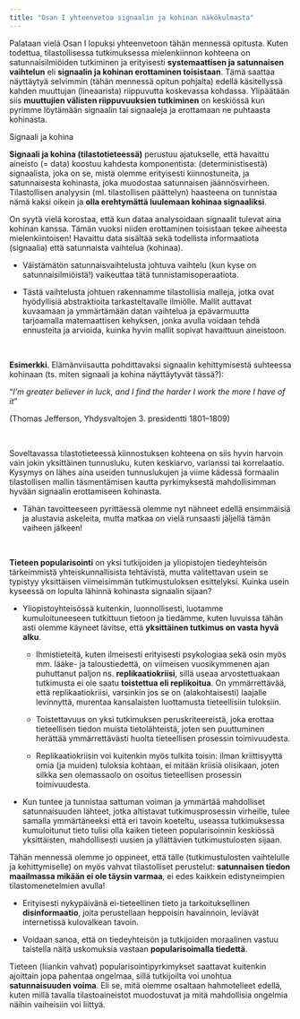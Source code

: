 ```yaml
---
title: "Osan I yhteenvetoa signaalin ja kohinan näkökulmasta"
---
```


```{=html}
<!-- HUOM. 
* Lukujen numerointi: number_section: true tai false 
-->
```

<!-- Use JavaScript to Disable Right-Click -->

```{=html}
<script>
document.addEventListener('contextmenu', event => event.preventDefault());
</script>
```

<!-- Custom JavaScript for toggling code visibility -->

```{=html}
<script>
function toggleCode(id) {
  var x = document.getElementById(id);
  if (x.style.display === "none") {
    x.style.display = "block";
  } else {
    x.style.display = "none";
  }
}
</script>
```

```{=html}
<!-- Visibility selections. display: none;? 
  <style>

/* Initially hide elements */
.marginnotevideo {
  display: none;
}

.marginnote {
  display: none;
}

  </style>
-->
```

Palataan vielä Osan I lopuksi yhteenvetoon tähän mennessä opitusta. Kuten todettua, tilastollisessa tutkimuksessa mielenkiinnon kohteena on satunnaisilmiöiden tutkiminen ja erityisesti **systemaattisen ja satunnaisen vaihtelun** eli **signaalin ja kohinan erottaminen toisistaan**. Tämä saattaa näyttäytyä selvimmin (tähän mennessä opitun pohjalta) edellä käsitellyssä kahden muuttujan (lineaarista) riippuvutta koskevassa kohdassa. Ylipäätään siis **muuttujien välisten riippuvuuksien tutkiminen** on keskiössä kun pyrimme löytämään signaalin tai signaaleja ja erottamaan ne puhtaasta kohinasta.

[Signaali ja kohina]{.marginnote}

::: defblock
**Signaali ja kohina (tilastotieteessä)** perustuu ajatukselle, että havaittu aineisto (= data) koostuu kahdesta komponentista: (deterministisestä) signaalista, joka on se, mistä olemme erityisesti kiinnostuneita, ja satunnaisesta kohinasta, joka muodostaa satunnaisen jäännösvirheen. Tilastollisen analyysin (ml. tilastollisen päättelyn) haasteena on tunnistaa nämä kaksi oikein ja **olla erehtymättä luulemaan kohinaa signaaliksi**.
:::

On syytä vielä korostaa, että kun dataa analysoidaan signaalit tulevat aina kohinan kanssa. Tämän vuoksi niiden erottaminen toisistaan tekee aiheesta mielenkiintoisen! Havaittu data sisältää sekä todellista informaatiota (signaalia) että satunnaista vaihtelua (kohinaa).

-   Väistämätön satunnaisvaihtelusta johtuva vaihtelu (kun kyse on satunnaisilmiöistä!) vaikeuttaa tätä tunnistamisoperaatiota.

-   Tästä vaihtelusta johtuen rakennamme tilastollisia malleja, jotka ovat hyödyllisiä abstraktioita tarkasteltavalle ilmiölle. Mallit auttavat kuvaamaan ja ymmärtämään datan vaihtelua ja epävarmuutta tarjoamalla matemaattisen kehyksen, jonka avulla voidaan tehdä ennusteita ja arvioida, kuinka hyvin mallit sopivat havaittuun aineistoon.

 

::: eblock
**Esimerkki**. Elämänviisautta pohdittavaksi signaalin kehittymisestä suhteessa kohinaan (ts. miten signaali ja kohina näyttäytyvät tässä?):

"*I'm greater believer in luck, and I find the harder I work the more I have of it*"

(Thomas Jefferson, Yhdysvaltojen 3. presidentti 1801--1809)
:::

 

Soveltavassa tilastotieteessä kiinnostuksen kohteena on siis hyvin harvoin vain jokin yksittäinen tunnusluku, kuten keskiarvo, varianssi tai korrelaatio. Kysymys on lähes aina useiden tunnuslukujen ja viime kädessä formaalin tilastollisen mallin täsmentämisen kautta pyrkimyksestä mahdollisimman hyvään signaalin erottamiseen kohinasta.

-   Tähän tavoitteeseen pyrittäessä olemme nyt nähneet edellä ensimmäisiä ja alustavia askeleita, mutta matkaa on vielä runsaasti jäljellä tämän vaiheen jälkeen!

 

**Tieteen popularisointi** on yksi tutkijoiden ja yliopistojen tiedeyhteisön tärkeimmistä yhteiskunnallisista tehtävistä, mutta valitettavan usein se typistyy yksittäisen viimeisimmän tutkimustuloksen esittelyksi. Kuinka usein kyseessä on lopulta lähinnä kohinasta signaalin sijaan?

-   Yliopistoyhteisössä kuitenkin, luonnollisesti, luotamme kumuloituneeseen tutkittuun tietoon ja tiedämme, kuten luvuissa tähän asti olemme käyneet lävitse, että **yksittäinen tutkimus on vasta hyvä alku**.

    -   Ihmistieteitä, kuten ilmeisesti erityisesti psykologiaa sekä osin myös mm. lääke- ja taloustiedettä, on viimeisen vuosikymmenen ajan puhuttanut paljon ns. **replikaatiokriisi**, sillä useaa arvostettuakaan tutkimusta ei ole saatu **toistettua eli replikoitua**. On ymmärrettävää, että replikaatiokriisi, varsinkin jos se on (alakohtaisesti) laajalle levinnyttä, murentaa kansalaisten luottamusta tieteellisiin tuloksiin.

    -   Toistettavuus on yksi tutkimuksen peruskriteereistä, joka erottaa tieteellisen tiedon muista tietolähteistä, joten sen puuttuminen herättää ymmärrettävästi huolta tieteellisen prosessin toimivuudesta.

    -   Replikaatiokriisin voi kuitenkin myös tulkita toisin: ilman kriittisyyttä omia (ja muiden) tuloksia kohtaan, ei mitään kriisiä olisikaan, joten silkka sen olemassaolo on osoitus tieteellisen prosessin toimivuudesta.

-   Kun tuntee ja tunnistaa sattuman voiman ja ymmärtää mahdolliset satunnaisuuden lähteet, jotka altistavat tutkimusprosessin virheille, tulee samalla ymmärtäneeksi että eri tavoin koeteltu, useassa tutkimuksessa kumuloitunut tieto tulisi olla kaiken tieteen popularisoinnin keskiössä yksittäisten, mahdollisesti uusien ja yllättävien tutkimustulosten sijaan.

Tähän mennessä olemme jo oppineet, että tälle (tutkimustulosten vaihtelulle ja kehittymiselle) on myös vahvat tilastolliset perustelut: **satunnaisen tiedon maailmassa mikään ei ole täysin varmaa**, ei edes kaikkein edistyneimpien tilastomenetelmien avulla!

-   Erityisesti nykypäivänä ei-tieteellinen tieto ja tarkoituksellinen **disinformaatio**, joita perustellaan heppoisin havainnoin, leviävät internetissä kulovalkean tavoin.

-   Voidaan sanoa, että on tiedeyhteisön ja tutkijoiden moraalinen vastuu taistella näitä uskomuksia vastaan **popularisoimalla tiedettä**.

Tieteen (liiankin vahvat) popularisointipyrkimykset saattavat kuitenkin ajoittain jopa pahentaa ongelmaa, sillä tutkijoilta voi unohtua **satunnaisuuden voima**. Eli se, mitä olemme osaltaan hahmotelleet edellä, kuten millä tavalla tilastoaineistot muodostuvat ja mitä mahdollisia ongelmia näihin vaiheisiin voi liittyä.

 
